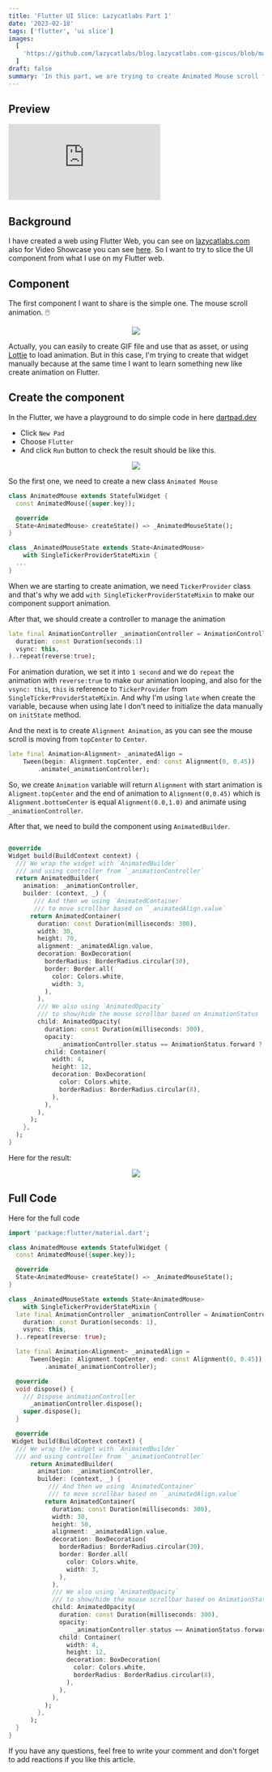 ```yaml
---
title: 'Flutter UI Slice: Lazycatlabs Part 1'
date: '2023-02-18'
tags: ['flutter', 'ui slice']
images:
  [
    'https://github.com/lazycatlabs/blog.lazycatlabs.com-giscus/blob/main/blog-assets/seo-banner/flutter/flutter_lazycatlabs_slice_1.png?raw=true',
  ]
draft: false
summary: 'In this part, we are trying to create Animated Mouse scroll from LazycatLabs.com'
---
```


## Preview

<div className="aspect-h-9 aspect-w-16">
  <iframe
    type="text/html"
    src="https://www.youtube.com/embed/Gr5y70XP1G8?autoplay=0&fs=1&iv_load_policy=3&showinfo=1&rel=1&cc_load_policy=0"
    frameBorder="0"
    allow="accelerometer; autoplay; encrypted-media; gyroscope; picture-in-picture"
    allowFullScreen
  ></iframe>
</div>

## Background

I have created a web using Flutter Web, you can see on [lazycatlabs.com](https://lazycatlabs.com/) also for Video Showcase you can see [here](https://www.youtube.com/watch?v=y07lDPzfVgk). So I want to try to slice the UI component from what I use on my Flutter web.

## Component

The first component I want to share is the simple one.
The mouse scroll animation. 🖱️

<div align="center">
  <img src="https://raw.githubusercontent.com/lazycatlabs/blog.lazycatlabs.com-giscus/main/blog-assets/mouse_animated.gif" />
</div>

Actually, you can easily to create GIF file and use that as asset, or using [Lottie](https://pub.dev/packages/lottie) to load animation. But in this case, I'm trying to create that widget manually because at the same time I want to learn something new like create animation on Flutter.

## Create the component

In the Flutter, we have a playground to do simple code in here [dartpad.dev](https://dartpad.dev/)

- Click `New Pad`
- Choose `Flutter`
- And click `Run` button to check the result should be like this.

<div align="center">
  <img src="https://raw.githubusercontent.com/lazycatlabs/blog.lazycatlabs.com-giscus/main/blog-assets/IMAGE%202023-02-18%2015%3A03%3A39.jpg" />
</div>

So the first one, we need to create a new class `Animated Mouse`

```dart
class AnimatedMouse extends StatefulWidget {
  const AnimatedMouse({super.key});

  @override
  State<AnimatedMouse> createState() => _AnimatedMouseState();
}

class _AnimatedMouseState extends State<AnimatedMouse>
    with SingleTickerProviderStateMixin {
  ...
}
```

When we are starting to create animation, we need `TickerProvider` class and that's why we add `with SingleTickerProviderStateMixin` to make our component support animation.

After that, we should create a controller to manage the animation

```dart
late final AnimationController _animationController = AnimationController(
  duration: const Duration(seconds:1)
  vsync: this,
)..repeat(reverse:true);
```

For animation duration, we set it into `1 second` and we do `repeat` the animation with `reverse:true` to make our animation looping, and also for the `vsync: this`, `this` is reference to `TickerProvider` from `SingleTickerProviderStateMixin`. And why I'm using `late` when create the variable, because when using late I don't need to initialize the data manually on `initState` method.

And the next is to create `Alignment Animation`, as you can see the mouse scroll is moving from `topCenter` to `Center`.

```dart
late final Animation<Alignment> _animatedAlign =
    Tween(begin: Alignment.topCenter, end: const Alignment(0, 0.45))
        .animate(_animationController);
```

So, we create `Animation` variable will return `Alignment` with start animation is `Aligment.topCenter` and the end of animation to `Alignment(0,0.45)` which is `Alignment.bottomCenter` is equal `Alignment(0.0,1.0)` and animate using `_animationController`.

After that, we need to build the component using `AnimatedBuilder`.

```dart

@override
Widget build(BuildContext context) {
  /// We wrap the widget with `AnimatedBuilder`
  /// and using controller from `_animationController`
  return AnimatedBuilder(
    animation: _animationController,
    builder: (context, _) {
       /// And then we using `AnimatedContainer`
       /// to move scrollbar based on `_animatedAlign.value`
      return AnimatedContainer(
        duration: const Duration(milliseconds: 300),
        width: 30,
        height: 70,
        alignment: _animatedAlign.value,
        decoration: BoxDecoration(
          borderRadius: BorderRadius.circular(30),
          border: Border.all(
            color: Colors.white,
            width: 3,
          ),
        ),
        /// We also using `AnimatedOpacity`
        /// to show/hide the mouse scrollbar based on AnimationStatus
        child: AnimatedOpacity(
          duration: const Duration(milliseconds: 300),
          opacity:
              _animationController.status == AnimationStatus.forward ? 1 : 0,
          child: Container(
            width: 4,
            height: 12,
            decoration: BoxDecoration(
              color: Colors.white,
              borderRadius: BorderRadius.circular(8),
            ),
          ),
        ),
      );
    },
  );
}
```

Here for the result:

<div align="center">
  <img src="https://raw.githubusercontent.com/lazycatlabs/blog.lazycatlabs.com-giscus/main/blog-assets/mouse_animated_result.gif" />
</div>

## Full Code

Here for the full code

```dart
import 'package:flutter/material.dart';

class AnimatedMouse extends StatefulWidget {
  const AnimatedMouse({super.key});

  @override
  State<AnimatedMouse> createState() => _AnimatedMouseState();
}

class _AnimatedMouseState extends State<AnimatedMouse>
    with SingleTickerProviderStateMixin {
  late final AnimationController _animationController = AnimationController(
    duration: const Duration(seconds: 1),
    vsync: this,
  )..repeat(reverse: true);

  late final Animation<Alignment> _animatedAlign =
      Tween(begin: Alignment.topCenter, end: const Alignment(0, 0.45))
          .animate(_animationController);

  @override
  void dispose() {
    /// Dispose animationController
	  _animationController.dispose();
    super.dispose();
  }

  @override
 Widget build(BuildContext context) {
  /// We wrap the widget with `AnimatedBuilder`
  /// and using controller from `_animationController`
	  return AnimatedBuilder(
	    animation: _animationController,
	    builder: (context, _) {
	       /// And then we using `AnimatedContainer`
	       /// to move scrollbar based on `_animatedAlign.value`
	      return AnimatedContainer(
	        duration: const Duration(milliseconds: 300),
	        width: 30,
	        height: 50,
	        alignment: _animatedAlign.value,
	        decoration: BoxDecoration(
	          borderRadius: BorderRadius.circular(30),
	          border: Border.all(
	            color: Colors.white,
	            width: 3,
	          ),
	        ),
	        /// We also using `AnimatedOpacity`
	        /// to show/hide the mouse scrollbar based on AnimationStatus
	        child: AnimatedOpacity(
	          duration: const Duration(milliseconds: 300),
	          opacity:
	              _animationController.status == AnimationStatus.forward ? 1 : 0,
	          child: Container(
	            width: 4,
	            height: 12,
	            decoration: BoxDecoration(
	              color: Colors.white,
	              borderRadius: BorderRadius.circular(8),
	            ),
	          ),
	        ),
	      );
	    },
	  );
  }
}
```

If you have any questions, feel free to write your comment and don't forget to add reactions if you like this article.
